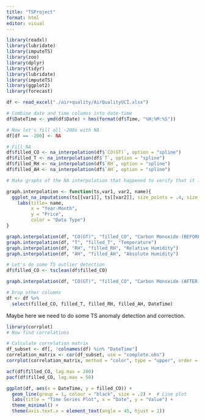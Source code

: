 ```yaml
---
title: "TSProject"
format: html
editor: visual
---
```


```r
library(readxl)
library(lubridate)
library(imputeTS)
library(zoo)
library(dplyr)
library(tidyr)
library(lubridate)
library(imputeTS)
library(ggplot2)
library(forecast)

df <- read_excel("./air+quality/AirQualityUCI.xlsx")

# Combine date and time columns into date-time
df$DateTime <- ymd(df$Date) + hms(format(df$Time, "%H:%M:%S"))

# Now let's fill all -200s with NA
df[df == -200] <- NA

# Fill NA
df$filled_CO <- na_interpolation(df$`CO(GT)`, option = "spline")
df$filled_T <- na_interpolation(df$`T`, option = "spline")
df$filled_RH <- na_interpolation(df$`RH`, option = "spline")
df$filled_AH <- na_interpolation(df$`AH`, option = "spline")

# Make graphs of the NA interpolation that happened to verify that it looks nice

graph.interpolation <- function(ts,var1, var2, name){
  ggplot_na_imputations(ts[[var1]], ts[[var2]], size_points = .4, size_imputations = .4) + 
    labs(title= name,
         x = "Year-Month",
         y = "Price",
         color = "Data Type")
}

graph.interpolation(df, "CO(GT)", "filled_CO", "Carbon Monoxide (BEFORE CLEANING)")
graph.interpolation(df, "T", "filled_T", "Temperature")
graph.interpolation(df, "RH", "filled_RH", "Relative Humidity")
graph.interpolation(df, "AH", "filled_AH", "Absolute Humidity")

# Let's do some TS outlier detection
df$filled_CO <- tsclean(df$filled_CO)

graph.interpolation(df, "CO(GT)", "filled_CO", "Carbon Monoxide (AFTER CLEANING)")

# Drop other columns
df <- df %>%
  select(filled_CO, filled_T, filled_RH, filled_AH, DateTime)
```

Maybe here we need to do some TS anomaly detection and correction.

```r
library(corrplot)
# Now find correlations

# Calculate correlation matrix
df_subset <- df[, !colnames(df) %in% "DateTime"]
correlation_matrix <- cor(df_subset, use = "complete.obs")
corrplot(correlation_matrix, method = "color", type = "upper", order = "hclust", tl.col = "black", tl.srt = 45, addCoef.col = "black")

acf(df$filled_CO, lag.max = 200)
pacf(df$filled_CO, lag.max = 50)

ggplot(df, aes(x = DateTime, y = filled_CO)) +
  geom_line(group = 1, colour = "black", size = .2) +  # Line plot
  labs(title = "Time Series Plot", x = "Date", y = "Value") +
  theme_minimal() +
  theme(axis.text.x = element_text(angle = 45, hjust = 1))
```
